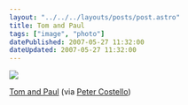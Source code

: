 ```yaml
---
layout: "../../../layouts/posts/post.astro"
title: Tom and Paul
tags: ["image", "photo"]
datePublished: 2007-05-27 11:32:00
dateUpdated: 2007-05-27 11:32:00
---
```


![](/images/notes/tom-and-paul.jpg)

[Tom and Paul](https://www.flickr.com/photos/petercostello/438416775) (via [Peter
Costello](http://flickr.com/photos/petercostello))
